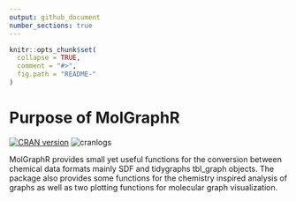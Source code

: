 ```yaml
---
output: github_document
number_sections: true
---
```


<!-- README.md is generated from README.Rmd. Please edit that file -->

```r
knitr::opts_chunk$set(
  collapse = TRUE,
  comment = "#>",
  fig.path = "README-"
)
```

# Purpose of MolGraphR

[![CRAN version](https://www.r-pkg.org/badges/version/TheoChemR)](https://cran.r-project.org/package=MolGraphR)
![cranlogs](http://cranlogs.r-pkg.org./badges/MolGraphR)

MolGraphR provides small yet useful functions for the conversion
between chemical data formats mainly SDF and tidygraphs tbl_graph objects.
The package also provides some functions for the chemistry inspired analysis
of graphs as well as two plotting functions for molecular graph visualization.